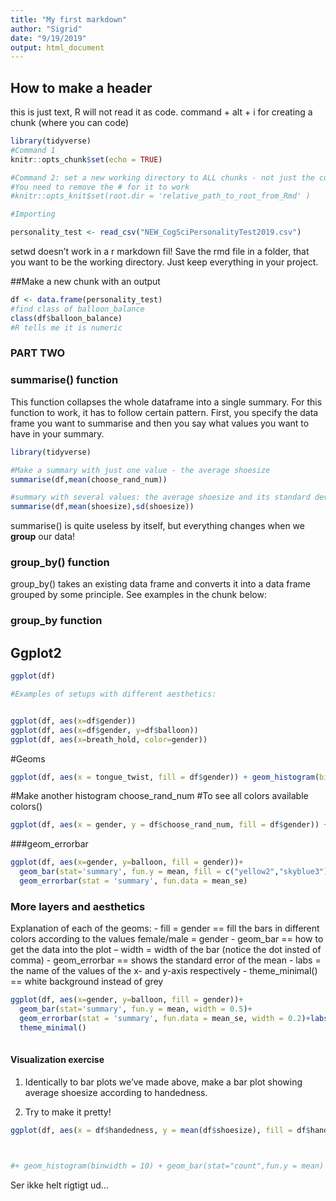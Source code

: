 ```yaml
---
title: "My first markdown"
author: "Sigrid"
date: "9/19/2019"
output: html_document
---
```

## How to make a header
this is just text, R will not read it as code.
command + alt + i for creating a chunk (where you can code)

```r
library(tidyverse)
#Command 1 
knitr::opts_chunk$set(echo = TRUE)

#Command 2: set a new working directory to ALL chunks - not just the current chunk
#You need to remove the # for it to work
#knitr::opts_knit$set(root.dir = 'relative_path_to_root_from_Rmd' )

#Importing 

personality_test <- read_csv("NEW_CogSciPersonalityTest2019.csv")

```

setwd doesn't work in a r markdown fil! Save the rmd file in a folder, that you want to be the working directory. Just keep everything in your project. 

##Make a new chunk with an output

```r
df <- data.frame(personality_test)
#find class of balloon_balance
class(df$balloon_balance)
#R tells me it is numeric
```

### PART TWO

### summarise() function
This function collapses the whole dataframe into a single summary. For this function to work, it has to follow certain pattern.  First, you specify the data frame you want to summarise and then you say what values you want to have in your summary.

```r
library(tidyverse)

#Make a summary with just one value - the average shoesize 
summarise(df,mean(choose_rand_num))

#summary with several values: the average shoesize and its standard deviation
summarise(df,mean(shoesize),sd(shoesize))

```

summarise() is quite useless by itself, but everything changes when we **group** our data!

### group_by() function
group_by() takes an existing data frame and converts it into a data frame grouped by some principle. See examples in the chunk below:

### group_by function

##  Ggplot2

```r
ggplot(df)

#Examples of setups with different aesthetics:


ggplot(df, aes(x=df$gender))
ggplot(df, aes(x=df$gender, y=df$balloon))
ggplot(df, aes(x=breath_hold, color=gender))
```

#Geoms

```r
ggplot(df, aes(x = tongue_twist, fill = df$gender)) + geom_histogram(binwidth = 1)
```

#Make another histogram choose_rand_num
#To see all colors available colors()

```r

ggplot(df, aes(x = gender, y = df$choose_rand_num, fill = df$gender)) + geom_histogram(binwidth = 30)

```

###geom_errorbar

```r

ggplot(df, aes(x=gender, y=balloon, fill = gender))+
  geom_bar(stat='summary', fun.y = mean, fill = c("yellow2","skyblue3")) +
  geom_errorbar(stat = 'summary', fun.data = mean_se)

```

### More layers and aesthetics 

Explanation of each of the geoms:
- fill = gender == fill the bars in different colors according to the values female/male = gender
- geom_bar == how to get the data into the plot
-- width = width of the bar (notice the dot insted of comma)
- geom_errorbar == shows the standard error of the mean 
- labs = the name of the values of the x- and y-axis respectively 
- theme_minimal() == white background instead of grey 

```r
ggplot(df, aes(x=gender, y=balloon, fill = gender))+
  geom_bar(stat='summary', fun.y = mean, width = 0.5)+
  geom_errorbar(stat = 'summary', fun.data = mean_se, width = 0.2)+labs(x = "Gender", y = "Balloon time")+
  theme_minimal()
  

```

#### Visualization exercise
1. Identically to bar plots we've made above, make a bar plot showing average shoesize according to handedness.

2. Try to make it pretty!

```r
ggplot(df, aes(x = df$handedness, y = mean(df$shoesize), fill = df$handedness)) + labs(x = "Handedness", y = "Shoesize (mean)") + theme_minimal() + geom_bar(stat='summary', fun.y = mean, width = 0.5)



#+ geom_histogram(binwidth = 10) + geom_bar(stat="count",fun.y = mean)
```

Ser ikke helt rigtigt ud... 


